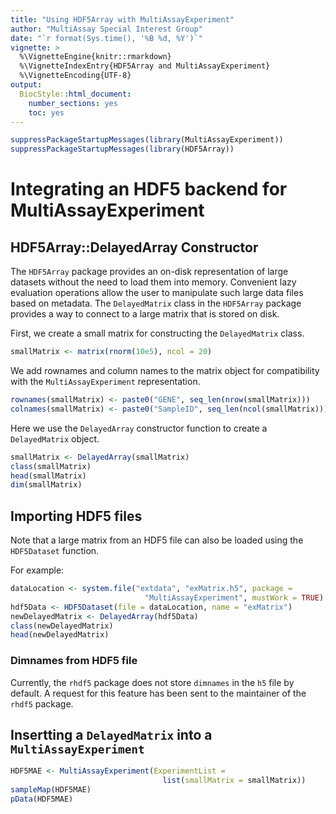 ```yaml
---
title: "Using HDF5Array with MultiAssayExperiment"
author: "MultiAssay Special Interest Group"
date: "`r format(Sys.time(), '%B %d, %Y')`"
vignette: >
  %\VignetteEngine{knitr::rmarkdown}
  %\VignetteIndexEntry{HDF5Array and MultiAssayExperiment}
  %\VignetteEncoding{UTF-8}
output:
  BiocStyle::html_document:
    number_sections: yes
    toc: yes
---
```


```r
suppressPackageStartupMessages(library(MultiAssayExperiment))
suppressPackageStartupMessages(library(HDF5Array))
```

# Integrating an HDF5 backend for MultiAssayExperiment

## HDF5Array::DelayedArray Constructor

The `HDF5Array` package provides an on-disk representation of large datasets
without the need to load them into memory. Convenient lazy evaluation
operations allow the user to manipulate such large data files based on
metadata. The `DelayedMatrix` class in the `HDF5Array` package provides a
way to connect to a large matrix that is stored on disk.

First, we create a small matrix for constructing the `DelayedMatrix` class.

```r
smallMatrix <- matrix(rnorm(10e5), ncol = 20)
```

We add rownames and column names to the matrix object for compatibility with
the `MultiAssayExperiment` representation.

```r
rownames(smallMatrix) <- paste0("GENE", seq_len(nrow(smallMatrix)))
colnames(smallMatrix) <- paste0("SampleID", seq_len(ncol(smallMatrix)))
```

Here we use the `DelayedArray` constructor function to create a
`DelayedMatrix` object.

```r
smallMatrix <- DelayedArray(smallMatrix)
class(smallMatrix)
head(smallMatrix)
dim(smallMatrix)
```

## Importing HDF5 files

Note that a large matrix from an HDF5 file can also be loaded using the
`HDF5Dataset` function. 

For example: 

```r
dataLocation <- system.file("extdata", "exMatrix.h5", package =
                              "MultiAssayExperiment", mustWork = TRUE)
hdf5Data <- HDF5Dataset(file = dataLocation, name = "exMatrix")
newDelayedMatrix <- DelayedArray(hdf5Data)
class(newDelayedMatrix)
head(newDelayedMatrix)
```
### Dimnames from HDF5 file

Currently, the `rhdf5` package does not store `dimnames` in the `h5` file by
default. A request for this feature has been sent to the maintainer of the
`rhdf5` package.

## Insertting a `DelayedMatrix` into a `MultiAssayExperiment`

```r
HDF5MAE <- MultiAssayExperiment(ExperimentList =
                                  list(smallMatrix = smallMatrix))
sampleMap(HDF5MAE)
pData(HDF5MAE)
```

